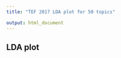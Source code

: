 ```yaml
---
title: "TEF 2017 LDA plot for 50 topics"

output: html_document
---
```


## LDA plot
<head>
  <meta http-equiv="Content-Type" content="text/html; charset=utf-8">
  <title>TEF 2017 LDAvis</title>
  <script src="ldavis/d3.v3.js"></script>
  <script src="ldavis/ldavis.js"></script>
  <link rel="stylesheet" type="text/css" href="ldavis/lda.css">
</head>

<body>
  <div id = "lda"></div>
  <script>
    var vis = new LDAvis("#lda", "ldavis/lda.json");
  </script>
</body>